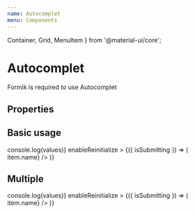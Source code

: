 ```yaml
---
name: Autocomplet
menu: Components
---
```


  Container, Grid, MenuItem
} from '@material-ui/core';

# Autocomplet

Formik is required to use Autocomplet

## Properties

<Props of={Autocomplet} />

## Basic usage

<Playground>
      <div style={{padding: 40}}>
        <Formik
            initialValues={{name: ""}}
            onSubmit={(values) => console.log(values)}
            enableReinitialize
            >
              {({ isSubmitting }) => (
                <Form>
                  <Autocomplet
                    name="name"
                    label="Name"
                    options={[{name: 'Junior'}, {name: 'Cauã'}]}
                    getOptionLabel={(item) => item.name}
                  />
                </Form>
            )}
        </Formik>
      </div>
</Playground>


## Multiple

<Playground>
      <div style={{padding: 40}}>
        <Formik
            initialValues={{name: []}}
            onSubmit={(values) => console.log(values)}
            enableReinitialize
            >
              {({ isSubmitting }) => (
                <Form>
                  <Autocomplet
                    name="name"
                    label="Name"
                    options={[{name: 'Junior'}, {name: 'Cauã'}]}
                    multiple
                    filterSelectedOptions
                    getOptionLabel={(item) => item.name}
                  />
                </Form>
            )}
        </Formik>
      </div>
</Playground>
